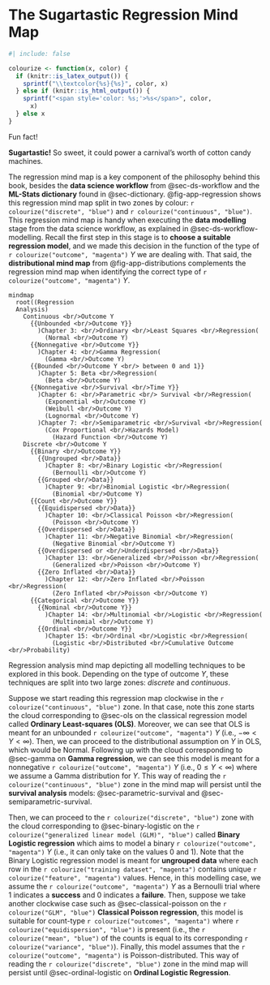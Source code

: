 <!-- Google tag (gtag.js) -->
<script async src="https://www.googletagmanager.com/gtag/js?id=G-7PRVEBE1EF"></script>
<script>
  window.dataLayer = window.dataLayer || [];
  function gtag(){dataLayer.push(arguments);}
  gtag('js', new Date());

  gtag('config', 'G-7PRVEBE1EF');
</script>

# The Sugartastic Regression Mind Map {#sec-regression-mind-map}

```r
#| include: false

colourize <- function(x, color) {
  if (knitr::is_latex_output()) {
    sprintf("\\textcolor{%s}{%s}", color, x)
  } else if (knitr::is_html_output()) {
    sprintf("<span style='color: %s;'>%s</span>", color,
      x)
  } else x
}
```

::: {.Warning}
::::{.Warning-header}
Fun fact!
::::
::::{.Warning-container}
**Sugartastic!** So sweet, it could power a carnival’s worth of cotton candy machines.
::::
:::

The regression mind map is a key component of the philosophy behind this book, besides the **data science workflow** from @sec-ds-workflow and the **ML-Stats dictionary** found in @sec-dictionary. @fig-app-regression shows this regression mind map split in two zones by colour: `r colourize("discrete", "blue")` and `r colourize("continuous", "blue")`. This regression mind map is handy when executing the **data modelling** stage from the data science workflow, as explained in @sec-ds-workflow-modelling. Recall the first step in this stage is to **choose a suitable regression model**, and we made this decision in the function of the type of `r colourize("outcome", "magenta")` $Y$ we are dealing with. That said, the **distributional mind map** from @fig-app-distributions complements the regression mind map when identifying the correct type of `r colourize("outcome", "magenta")` $Y$.

::: {#fig-app-regression}
```mermaid
mindmap
  root((Regression 
  Analysis)
    Continuous <br/>Outcome Y
      {{Unbounded <br/>Outcome Y}}
        )Chapter 3: <br/>Ordinary <br/>Least Squares <br/>Regression(
          (Normal <br/>Outcome Y)
      {{Nonnegative <br/>Outcome Y}}
        )Chapter 4: <br/>Gamma Regression(
          (Gamma <br/>Outcome Y)
      {{Bounded <br/>Outcome Y <br/> between 0 and 1}}
        )Chapter 5: Beta <br/>Regression(
          (Beta <br/>Outcome Y)
      {{Nonnegative <br/>Survival <br/>Time Y}}
        )Chapter 6: <br/>Parametric <br/> Survival <br/>Regression(
          (Exponential <br/>Outcome Y)
          (Weibull <br/>Outcome Y)
          (Lognormal <br/>Outcome Y)
        )Chapter 7: <br/>Semiparametric <br/>Survival <br/>Regression(
          (Cox Proportional <br/>Hazards Model)
            (Hazard Function <br/>Outcome Y)
    Discrete <br/>Outcome Y
      {{Binary <br/>Outcome Y}}
        {{Ungrouped <br/>Data}}
          )Chapter 8: <br/>Binary Logistic <br/>Regression(
            (Bernoulli <br/>Outcome Y)
        {{Grouped <br/>Data}}
          )Chapter 9: <br/>Binomial Logistic <br/>Regression(
            (Binomial <br/>Outcome Y)
      {{Count <br/>Outcome Y}}
        {{Equidispersed <br/>Data}}
          )Chapter 10: <br/>Classical Poisson <br/>Regression(
            (Poisson <br/>Outcome Y)
        {{Overdispersed <br/>Data}}
          )Chapter 11: <br/>Negative Binomial <br/>Regression(
            (Negative Binomial <br/>Outcome Y)
        {{Overdispersed or <br/>Underdispersed <br/>Data}}
          )Chapter 13: <br/>Generalized <br/>Poisson <br/>Regression(
            (Generalized <br/>Poisson <br/>Outcome Y)
        {{Zero Inflated <br/>Data}}
          )Chapter 12: <br/>Zero Inflated <br/>Poisson <br/>Regression(
            (Zero Inflated <br/>Poisson <br/>Outcome Y)
      {{Categorical <br/>Outcome Y}}
        {{Nominal <br/>Outcome Y}}
          )Chapter 14: <br/>Multinomial <br/>Logistic <br/>Regression(
            (Multinomial <br/>Outcome Y)
        {{Ordinal <br/>Outcome Y}}
          )Chapter 15: <br/>Ordinal <br/>Logistic <br/>Regression(
            (Logistic <br/>Distributed <br/>Cumulative Outcome <br/>Probability)
```


Regression analysis mind map depicting all modelling techniques to be explored in this book. Depending on the type of outcome $Y$, these techniques are split into two large zones: *discrete* and *continuous*.
:::

Suppose we start reading this regression map clockwise in the `r colourize("continuous", "blue")` zone. In that case, note this zone starts the cloud corresponding to @sec-ols on the classical regression model called **Ordinary Least-squares (OLS)**. Moreover, we can see that OLS is meant for an unbounded `r colourize("outcome", "magenta")` $Y$ (i.e., $-\infty < Y < \infty$). Then, we can proceed to the distributional assumption on $Y$ in OLS, which would be Normal. Following up with the cloud corresponding to @sec-gamma on **Gamma regression**, we can see this model is meant for a nonnegative `r colourize("outcome", "magenta")` $Y$ (i.e., $0 \leq Y < \infty$) where we assume a Gamma distribution for $Y$. This way of reading the `r colourize("continuous", "blue")` zone in the mind map will persist until the **survival analysis** models: @sec-parametric-survival and @sec-semiparametric-survival.

Then, we can proceed to the `r colourize("discrete", "blue")` zone with the cloud corresponding to @sec-binary-logistic on the `r colourize("generalized linear model (GLM)", "blue")` called **Binary Logistic regression** which aims to model a binary `r colourize("outcome", "magenta")` $Y$ (i.e., it can only take on the values $0$ and $1$). Note that the Binary Logistic regression model is meant for **ungrouped data** where each row in the `r colourize("training dataset", "magenta")` contains unique `r colourize("feature", "magenta")` values. Hence, in this modelling case, we assume the `r colourize("outcome", "magenta")` $Y$ as a Bernoulli trial where $1$ indicates a **success** and $0$ indicates a **failure**. Then, suppose we take another clockwise case such as @sec-classical-poisson on the `r colourize("GLM", "blue")` **Classical Poisson regression**, this model is suitable for count-type `r colourize("outcomes", "magenta")` where `r colourize("equidispersion", "blue")` is present (i.e., the `r colourize("mean", "blue")` of the counts is equal to its corresponding `r colourize("variance", "blue")`). Finally, this model assumes that the `r colourize("outcome", "magenta")` is Poisson-distributed. This way of reading the `r colourize("discrete", "blue")` zone in the mind map will persist until @sec-ordinal-logistic on **Ordinal Logistic Regression**.
